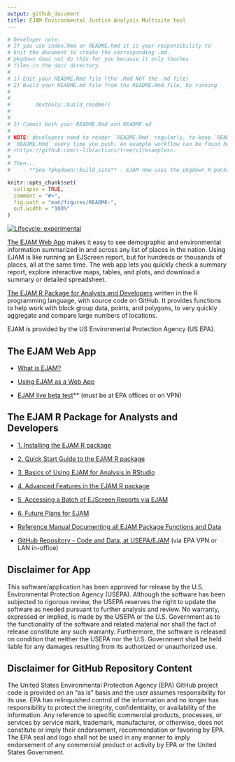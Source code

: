 ```yaml
---
output: github_document
title: EJAM Environmental Justice Analysis Multisite tool
---
```


<!-- README.md is generated from README.Rmd. Please edit Rmd not md  -->

```r
# Developer note: 
# If you use index.Rmd or README.Rmd it is your responsibility to 
# knit the document to create the corresponding .md. 
# pkgdown does not do this for you because it only touches 
# files in the ⁠doc/⁠ directory.
#
# 1) Edit your README.Rmd file (the .Rmd NOT the .md file)
# 2) Build your README.md file from the README.Rmd file, by running 
# 
#
#        devtools::build_readme()
#
#
# 3) Commit both your README.Rmd and README.md
#
# NOTE: developers need to render `README.Rmd` regularly, to keep `README.md` up-to-date. You could also use GitHub Actions to re-render
# `README.Rmd` every time you push. An example workflow can be found here:
# <https://github.com/r-lib/actions/tree/v1/examples>.
#
# Then... 
#    - **See ?pkgdown::build_site** - EJAM now uses the pkgdown R package to build help and vignettes as web pages, and it uses the README.md (not .Rmd) to help build the documentation.
```

```r
knitr::opts_chunk$set(
  collapse = TRUE,
  comment = "#>",
  fig.path = "man/figures/README-",
  out.width = "100%"
)
```

<!-- badges: start -->

[![Lifecycle: experimental](https://img.shields.io/badge/lifecycle-experimental-orange.svg)](https://lifecycle.r-lib.org/articles/stages.html#experimental)

<!-- badges: end -->

[The EJAM Web App] makes it easy to see demographic and environmental information summarized in and across any list of places in the nation. Using EJAM is like running an EJScreen report, but for hundreds or thousands of places, all at the same time. The web app lets you quickly check a summary report, explore interactive maps, tables, and plots, and download a summary or detailed spreadsheet.

[The EJAM R Package for Analysts and Developers] written in the R programming language, with source code on GitHub. It provides functions to help work with block group data, points, and polygons, to very quickly aggregate and compare large numbers of locations.

EJAM is provided by the US Environmental Protection Agency (US EPA).

## The EJAM Web App

-   [What is EJAM?](articles/what_is_ejam.html "what_is_ejam.html")

-   [Using EJAM as a Web App](articles/0_webapp.html "0_webapp.html")

-   [EJAM live beta test](https://rstudio-connect.dmap-stage.aws.epa.gov/content/cb2bc9cf-75c3-4db1-ad28-e92940fe4438/ "https://rstudio-connect.dmap-stage.aws.epa.gov/content/cb2bc9cf-75c3-4db1-ad28-e92940fe4438/")\*\* (must be at EPA offices or on VPN)

## The EJAM R Package for Analysts and Developers

-   [1. Installing the EJAM R package](articles/1_installing.html "1_installing.html")

-   [2. Quick Start Guide to the EJAM R package](articles/2_quickstart.html "2_quickstart.html")

-   [3. Basics of Using EJAM for Analysis in RStudio](articles/3_analyzing.html "3_analyzing.html")

-   [4. Advanced Features in the EJAM R package](articles/4_advanced.html "4_advanced.html")

-   [5. Accessing a Batch of EJScreen Reports via EJAM](articles/5_ejscreenapi.html "5_ejscreenapi.html")

-   [6. Future Plans for EJAM](articles/6_future_plans.html "6_future_plans.html")

-   [Reference Manual Documenting all EJAM Package Functions and Data](reference/index.html "index.html")

-   [GitHub Repository - Code and Data, at USEPA/EJAM](https://github.com/USEPA/EJAM#readme "https://github.com/USEPA/EJAM#readme") (via EPA VPN or LAN in-office)

## Disclaimer for App

This software/application has been approved for release by the U.S. Environmental Protection Agency (USEPA). Although the software has been subjected to rigorous review, the USEPA reserves the right to update the software as needed pursuant to further analysis and review. No warranty, expressed or implied, is made by the USEPA or the U.S. Government as to the functionality of the software and related material nor shall the fact of release constitute any such warranty. Furthermore, the software is released on condition that neither the USEPA nor the U.S. Government shall be held liable for any damages resulting from its authorized or unauthorized use.

## Disclaimer for GitHub Repository Content

The United States Environmental Protection Agency (EPA) GitHub project code is provided on an "as is" basis and the user assumes responsibility for its use. EPA has relinquished control of the information and no longer has responsibility to protect the integrity, confidentiality, or availability of the information. Any reference to specific commercial products, processes, or services by service mark, trademark, manufacturer, or otherwise, does not constitute or imply their endorsement, recommendation or favoring by EPA. The EPA seal and logo shall not be used in any manner to imply endorsement of any commercial product or activity by EPA or the United States Government.

